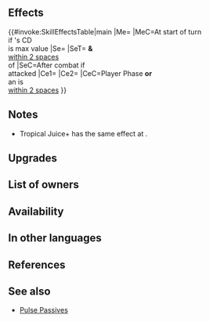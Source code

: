 {{Weapon Infobox
|tagid=SID_南国の果汁＋
|intID=4773
|image=wep_dg101
|exclusive=0
|weaponType=Dagger
|cost=300
|might=12
|range=2
|effect=At start of turn, if unit's Special cooldown count is at its maximum value, grants Special cooldown count-1 to unit.<br><br>If unit initiates combat or is within 2 spaces of an ally, grants Atk/Spd/Def/Res+5 to unit and deals damage = 15% of unit's Atk during combat (excluding area-of-effect Specials).<br><br>Effect:【Dagger ７】<br><br>【Dagger ７】<br>After combat, if unit attacked, inflicts Def/Res-７ on target and foes within 2 spaces of target through their next actions.
|required=Tropical Juice
|refinePaths=default
|refineSP=350
|refineMedals=500
|refineStones=50
|properties=
}}
==Effects==
{{#invoke:SkillEffectsTable|main
|Me={{Eft|Reduce Cooldown|1}}
|MeC=At start of turn<br>if {{Tgt|Unit}}'s CD<br>is max value
|Se={{Eft|Penalties|Def/Res|7}}
|SeT={{Tgt|Target Foe}} '''&''' {{Tgt|Foes}}<br>[[within 2 spaces]]<br>of {{Tgt|Target Foe}}
|SeC=After combat if<br>{{Tgt|Unit}} attacked
|Ce1={{Eft|Temporary buffs|Atk/Spd/Def/Res|5}}
|Ce2={{Eft|Damage Boost|15% of {{Tgt|Unit}}'s Atk}}
|CeC=Player Phase '''or'''<br>an {{Tgt|Ally}} is<br>[[within 2 spaces]]
}}
==Notes==
* Tropical Juice+ has the same effect at {{St|Time's Pulse 3}}.
{{Start of turn Special modification}}
{{IfUnitInitiates}}
{{Temporary buffs}}
{{AtkDamageBoost}}
{{IfUnitAttacked}}
{{Penalties}}
==Upgrades==
{{Weapon Upgrade List}}
==List of owners==
{{Skill Hero List}}
==Availability==
{{PassiveFocusList}}
{{PassiveDistributionList}}
{{PassiveCombatManualList}}
==In other languages==
{{OtherLanguages
|japanese=
|german=
|spanishEU=
|spanishLA=
|french=
|italian=
|chineseTW=
|portuguese=
}}
==References==
<references/>
==See also==
{{See also skills|cond=(Description LIKE '%maximum value%Special cooldown count-1%' OR Description LIKE '%start of turn%Special cooldown count-1%maximum value%') AND Exclusive='1'}}
* [[Pulse Passives]]
{{Weapons Navbox}}